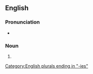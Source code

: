 ==English==

===Pronunciation===
* {{IPA|en|/ˈwaɪnəɹiz/}}

===Noun===
{{head|en|noun form}}

# {{plural of|en|winery}}

[[Category:English plurals ending in "-ies"]]